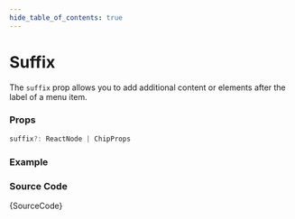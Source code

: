 ```yaml
---
hide_table_of_contents: true
---
```



# Suffix

The `suffix` prop allows you to add additional content or elements after the label of a menu item.

### Props

```ts noCopy
suffix?: ReactNode | ChipProps
```

### Example

<BrowserWindow url='/vertical-menu/menu-item/suffix'>
  <Provider>
    <Suffix />
  </Provider>
</BrowserWindow>

### Source Code

<TsToJsCodeSnippet>{SourceCode}</TsToJsCodeSnippet>
